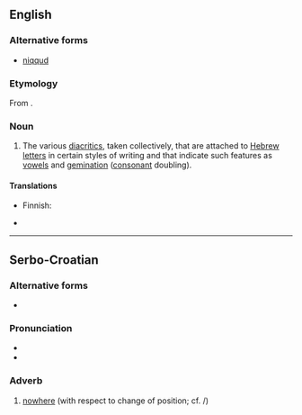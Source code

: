 ==English==

===Alternative forms===
* [[niqqud]]

===Etymology===
From {{etyl|he}} {{term|ניקוד|נִקּוּד|dotting, endotment|tr=niqqúdh|sc=Hebr}}.

===Noun===
{{en-noun|-}}

# The various [[diacritic]]s, taken collectively, that are attached to [[Hebrew]] [[letters]] in certain styles of writing and that indicate such features as [[vowel]]s and [[gemination]] ([[consonant]] doubling).

====Translations====
{{trans-top|diacritics that are attached to Hebrew letters}}
* Finnish: {{t|fi|nikkud}}
{{trans-mid}}
* {{trreq|he}}
{{trans-bottom}}
----

==Serbo-Croatian==

===Alternative forms===
* {{l|sh|nikuda|nȉkuda}}

===Pronunciation===
* {{IPA|/nîkud/|lang=sh}}
* {{hyphenation|ni|kud}}

===Adverb===
{{sh-adverb|head=nȉkud|r|никуд|ни̏куд}}

# [[nowhere]] (with respect to change of position; cf. {{term|nigdje|nȉgdje|lang=sh}}/{{term|nigde|nȉgde|lang=sh}})